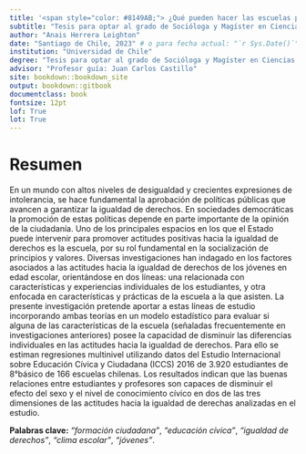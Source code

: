 ```yaml
---
title: '<span style="color: #8149AB;"> ¿Qué pueden hacer las escuelas para promover actitudes positivas hacia la igualdad de derechos? Las buenas relaciones entre profesores y estudiantes como una oportunidad para disminuir las diferencias en estas actitudes'
subtitle: "Tesis para optar al grado de Socióloga y Magíster en Ciencias Sociales"
author: "Anais Herrera Leighton"
date: "Santiago de Chile, 2023" # o para fecha actual: "`r Sys.Date()`"
institution: "Universidad de Chile"
degree: "Tesis para optar al grado de Socióloga y Magíster en Ciencias Sociales"
advisor: "Profesor guía: Juan Carlos Castillo"
site: bookdown::bookdown_site
output: bookdown::gitbook
documentclass: book
fontsize: 12pt
lof: True
lot: True
---
```


# Resumen {-}

En un mundo con altos niveles de desigualdad y crecientes expresiones de intolerancia, se hace fundamental la aprobación de políticas públicas que avancen a garantizar la igualdad de derechos. En sociedades democráticas la promoción de estas políticas depende en parte importante de la opinión de la ciudadanía. Uno de los principales espacios en los que el Estado puede intervenir para promover actitudes positivas hacia la igualdad de derechos es la escuela, por su rol fundamental en la socialización de principios y valores. Diversas investigaciones han indagado en los factores asociados a las actitudes hacia la igualdad de derechos de los jóvenes en edad escolar, orientándose en dos líneas: una relacionada con características y experiencias individuales de los estudiantes, y otra enfocada en características y prácticas de la escuela a la que asisten. La presente investigación pretende aportar a estas líneas de estudio incorporando ambas teorías en un modelo estadístico para evaluar si alguna de las características de la escuela (señaladas frecuentemente en investigaciones anteriores) posee la capacidad de disminuir las diferencias individuales en las actitudes hacia la igualdad de derechos. Para ello se estiman regresiones multinivel utilizando datos del Estudio Internacional sobre Educación Cívica y Ciudadana (ICCS) 2016 de 3.920 estudiantes de 8°básico de 166 escuelas chilenas. Los resultados indican que las buenas relaciones entre estudiantes y profesores son capaces de disminuir el efecto del sexo y el nivel de conocimiento cívico en dos de las tres dimensiones de las actitudes hacia la igualdad de derechas analizadas en el estudio.

**Palabras clave:** *“formación ciudadana”*, *“educación cívica”*, *“igualdad de derechos”*, *"clima escolar"*, *“jóvenes”*. 
